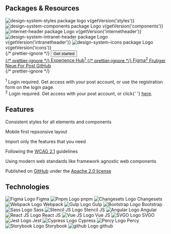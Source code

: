 
<Meta title="Home" />

<div className="mt-huge text-center">
  <h2 className="h3">Packages &amp; Resources</h2>
  <div className="mt-big tile-wrapper">
    <Tile
      title="Styles"
      href="https://github.com/swisspost/design-system/tree/main/packages/styles"
    >
      <img src="/images/packages/styles.svg" alt="design-system-styles package logo" />
      <span>v{getVersion('styles')}</span>
    </Tile>
    <Tile
      title="Components"
      href="https://github.com/swisspost/design-system/tree/main/packages/components"
    >
      <img src="/images/packages/components.svg" alt="design-system-components package Logo" />
      <span>v{getVersion('components')}</span>
    </Tile>
    <Tile
      title="Internet-Header"
      href="https://github.com/swisspost/design-system/tree/main/packages/internet-header"
    >
      <img src="/images/packages/internet-header.svg" alt="internet-header package Logo" />
      <span>v{getVersion('internetheader')}</span>
    </Tile>
    <Tile
      title="Intranet-Header"
      href="https://github.com/swisspost/design-system/tree/main/packages/components-angular/projects/intranet-header"
    >
      <img
        src="/images/packages/intranet-header.svg"
        alt="design-system-intranet-header package Logo"
      />
      <span>v{getVersion('intranetheader')}</span>
    </Tile>
    <Tile title="Icons" href="https://github.com/swisspost/design-system/tree/main/packages/icons">
      <img src="/images/packages/icons.svg" alt="design-system-icons package Logo" />
      <span>v{getVersion('icons')}</span>
    </Tile>
  </div>
  <div className="mt-regular mb-regular d-flex gap-mini flex-wrap justify-content-center">
    <div className="mt-big mb-regular w-100">
      {/* prettier-ignore */}
      <button className="btn btn-primary btn-lg" onClick={linkTo('getting-started-styles--docs')}>Get started</button>
    </div>
    <a
      href="https://www.experience-hub.ch/document/2803"
      target="_blank"
      rel="noopener"
      className="btn btn-secondary"
    >
      {/* prettier-ignore */}
      <span>Experience Hub<sup>1</sup></span>
    </a>
    <a
      href="https://www.figma.com/files/1052961410179009444/project/45002065/Web"
      target="_blank"
      rel="noopener"
      className="btn btn-secondary"
    >
      {/* prettier-ignore */}
      <span>Figma<sup>2</sup></span>
    </a>
    <a
      href="https://fonts.post.ch/frutigerneueforpost/#/"
      target="_blank"
      rel="noopener"
      className="btn btn-secondary"
    >
      <span>Frutiger Neue For Post</span>
    </a>
    <a
      href="https://github.com/swisspost/design-system"
      target="_blank"
      rel="noopener"
      className="btn btn-secondary"
    >
      <span>GitHub</span>
    </a>
  </div>
  {/* prettier-ignore */}
  <p className="mb-0 fs-tiny lh-tiny">
    <sup>1</sup> Login required. Get access with your post account, or use the registration form on
    the login page.<br />
    <sup>2</sup> Login required. Get access with your post account, or click{' '}
    <a href="mailto:ux@post.ch?subject=I need access to Figma&body=Hello%2C%20I%20need%20access%20to%20Figma%20%0A%E2%80%A2%20%20Project%20name%3A%20%0A%E2%80%A2%20Project%20Owner%20at%20the%20Post%20Office%20%28email%29%3A%20%0A%E2%80%A2%20Project%20Start%20Date%3A%20%0A%E2%80%A2%20Email%20address%20to%20be%20authorized%3A%20">here</a>.
  </p>
</div>

<div className="mt-huge py-huge bg-light bg-fullwidth text-center">
  <h2 className="h3 mb-big">Features</h2>

  <div className="row g-0">
    <div className="col-md-4">
      <Feature icon="3194" title="Consistent">
        <p>Consistent styles for all elements and components</p>
      </Feature>
    </div>
    <div className="col-md-4">
      <Feature icon="2077" title="Responsive">
        <p>Mobile first repsonsive layout</p>
      </Feature>
    </div>
    <div className="col-md-4">
      <Feature icon="2097" title="Modular">
        <p>Import only the features that you need</p>
      </Feature>
    </div>
    <div className="col-md-4">
      <Feature icon="2136" title="Accessible">
        <p>Following the <a href="https://www.w3.org/TR/WCAG21/" target="_blank" rel="noopener">WCAG 2.1</a> guidelines</p>
      </Feature>
    </div>
    <div className="col-md-4">
      <Feature icon="2483" title="Modern">
        <p>Using modern web standards like framework agnostic web components</p>
      </Feature>
    </div>
    <div className="col-md-4">
      <Feature icon="2444" title="Open Source">
        <p>Published on <a href="https://github.com/swisspost/design-system" target="_blank" rel="noopener">GitHub</a> under the <a href="https://github.com/swisspost/design-system/blob/main/LICENSE" target="_blank" rel="noopener">Apache 2.0 license</a></p>
      </Feature>
    </div>
  </div>
</div>

<div className="mt-huge text-center">
  <h2 className="h3 mb-big">Technologies</h2>

  <div className="tile-wrapper">
    <Tile href="https://www.figma.com/">
        <img src="/images/technologies/logo-figma.svg" alt="Figma Logo" />
        <span>Figma</span>
    </Tile>
    <Tile href="https://pnpm.io/">
        <img src="/images/technologies/logo-pnpm.svg" alt="Pnpm Logo" />
        <span>pnpm</span>
    </Tile>
    <Tile href="https://github.com/changesets/changesets">
        <img src="/images/technologies/logo-changesets.png" alt="Changesets Logo" />
        <span>Changesets</span>
    </Tile>
    <Tile href="https://webpack.js.org/">
        <img src="/images/technologies/logo-webpack.svg" alt="Webpack Logo" />
        <span>Webpack</span>
    </Tile>
    <Tile href="https://gulpjs.com/">
        <img src="/images/technologies/logo-gulp.svg" alt="Gulp Logo" />
        <span>Gulp</span>
    </Tile>
    <Tile href={ `https://getbootstrap.com/docs/${getVersion('bootstrap', 'Mm')}` }>
        <img src="/images/technologies/logo-bootstrap.svg" alt="Bootstrap Logo" />
        <span>Bootstrap</span>
    </Tile>
    <Tile href="https://sass-lang.com/">
        <img src="/images/technologies/logo-sass.svg" alt="Sass Logo" />
        <span>Sass</span>
    </Tile>
    <Tile href="https://stenciljs.com/">
        <img src="/images/technologies/logo-stencil.png" alt="Stencil JS Logo" />
        <span>Stencil JS</span>
    </Tile>
    <Tile href="https://angular.io/">
        <img src="/images/technologies/logo-angular.svg" alt="Angular Logo" />
        <span>Angular</span>
    </Tile>
    <Tile href="https://reactjs.org/">
        <img src="/images/technologies/logo-react.svg" alt="React JS Logo" />
        <span>React JS</span>
    </Tile>
    <Tile href="https://vuejs.org/">
        <img src="/images/technologies/logo-vue.svg" alt="Vue JS Logo" />
        <span>Vue JS</span>
    </Tile>
    <Tile href="https://github.com/svg/svgo">
        <img src="/images/technologies/logo-svgo.svg" alt="SVGO Logo" />
        <span>SVGO</span>
    </Tile>
    <Tile href="https://jestjs.io/">
        <img src="/images/technologies/logo-jest.svg" alt="Jest Logo" />
        <span>Jest</span>
    </Tile>
    <Tile href="https://www.cypress.io/">
        <img src="/images/technologies/logo-cypress.svg" alt="Cypress Logo" />
        <span>Cypress</span>
    </Tile>
    <Tile href="https://percy.io/">
        <img src="/images/technologies/logo-percy.svg" alt="Percy Logo" />
        <span>Percy</span>
    </Tile>
    <Tile href="https://storybook.js.org/">
        <img src="/images/technologies/logo-storybook.svg" alt="Storybook Logo" />
        <span>Storybook</span>
    </Tile>
    <Tile href="https://github.com/">
        <img src="/images/technologies/logo-github.svg" alt="github Logo" />
        <span>github</span>
    </Tile>
  </div>
</div>
